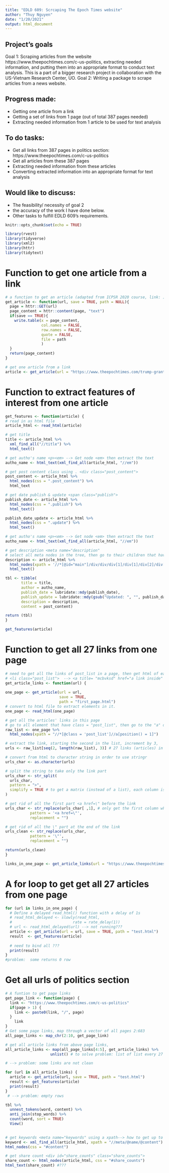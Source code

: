 ```yaml
---
title: "EDLD 609: Scrcaping The Epoch Times website"
author: "Thuy Nguyen"
date: "1/20/2021"
output: html_document
---
```

## Project's goals
Goal 1: Scraping articles from the website https://www.theepochtimes.com/c-us-politics, extracting needed information, and putting them into an appropriate format to conduct text analysis. This is a part of a bigger research project in collaboration with the US-Vietnam Research Center, UO. 
Goal 2: Writing a package to scrape articles from a news website.

## Progress made: 
- Getting one article from a link
- Getting a set of links from 1 page (out of total 387 pages needed)
- Extracting needed information from 1 article to be used for text analysis

## To do tasks: 

- Get all links from 387 pages in politics section: https://www.theepochtimes.com/c-us-politics
- Get all articles from these 387 pages
- Extracting needed information from these articles
- Converting extracted information into an appropriate format for text analysis 

## Would like to discuss: 

- The feasibility/ necessity of goal 2 
- the accuracy of the work I have done below. 
- Other tasks to fulfill EDLD 609's requirements. 

```r
knitr::opts_chunk$set(echo = TRUE)
```

```r
library(rvest)
library(tidyverse)
library(xml2)
library(httr) 
library(tidytext)
```

# Function to get one article from a link 

```r
# a function to get an article (adapted from ICPSR 2020 course, link: )
get_article <- function(url, save = TRUE, path = NULL){
  page = httr::GET(url)
  page_content = httr::content(page, "text")
  if(save == TRUE){
    write.table(x = page_content,
                col.names = FALSE,
                row.names = FALSE,
                quote = FALSE,
                file = path
                )
  }
  return(page_content)
}

# get one article from a link
article <- get_article(url = "https://www.theepochtimes.com/trump-grants-full-pardon-to-al-pirro-former-husband-of-fox-news-host-jeanine-pirro_3664393.html", save = TRUE, path = "data.html") # how to save all articles in a folder?

```

# Function to extract features of interest from one article

```r
get_features <- function(article) {
# read in as html file 
article_html <- read_html(article)

# get title
title <- article_html %>% 
  xml_find_all("//title") %>% 
  html_text()

# get autho's name <p><em> --> Get node <em> then extract the text
autho_name <- html_text(xml_find_all(article_html, "//em"))

# get post content class using . <div class="post_content">
post_content <- article_html %>% 
  html_nodes(css = ".post_content") %>% 
  html_text

# get date publish & update <span class="publish"> 
publish_date <- article_html %>% 
  html_nodes(css = ".publish") %>% 
  html_text()

publish_date_update <- article_html %>% 
  html_nodes(css = ".update") %>% 
  html_text()

# get autho's name <p><em> --> Get node <em> then extract the text
autho_name <- html_text(xml_find_all(article_html, "//em"))

# get description <meta name="description"
# select all meta nodes in the tree, then go to their children that have name = description. 
description <- article_html %>% 
  html_nodes(xpath = '//*[@id="main"]/div/div/div[1]/div[1]/div[2]/div[5]/p[1]') %>% 
  html_text()

tbl <- tibble(
       title = title, 
       author = autho_name, 
       publish_date = lubridate::mdy(publish_date),
       publish_update = lubridate::mdy(gsub("Updated: ", "", publish_date_update)),
       description = description,
       content = post_content)

return (tbl)
}

get_features(article)

```

# Function to get all 27 links from one page

```r
# need to get all the links of post_list in a page, then get html of each link 
# <li class="post_list">  --> <a title= "mcbvksd" href="a link inside"
get_article_links <- function(url) {
  
one_page <- get_article(url = url,
                        save = TRUE, 
                        path = "first_page.html")
# convert to html file to extract elements in it. 
one_page <- read_html(one_page)

# get all the articles' links in this page
# go to all element that have class = "post_list", then go to the "a" descendant in the first position. ---> get 27 X 3 = 81 lines, 3 for each article 
raw_list <- one_page %>% 
  html_nodes(xpath = "//*[@class = 'post_list']//a[position() = 1]") 

# extract the link, starting the second in the list, increment by 3, 
urls <- raw_list[seq(2, length(raw_list), 3)] # 27 links (articles) in a page

# convert from html to character string in order to use stringr
urls_char <- as.character(urls)

# split the string to take only the link part
urls_char <- str_split(
  urls_char,
  pattern = ">",
  simplify = TRUE # to get a matrix (instead of a list), each column is an element being splited, here 27 x 3, the first column is the link we want.
)

# get rid of all the first part <a href=\" before the link
urls_char <- str_replace(urls_char[ ,1], # only get the first column which contains links
           pattern = '<a href=\"', 
           replacement = "")

# get rid of all the \" part at the end of the link
urls_clean <- str_replace(urls_char,
           pattern = '\"', 
           replacement = "")

return(urls_clean)
}

links_in_one_page <- get_article_links(url = "https://www.theepochtimes.com/c-us-politics/3")
```

# A for loop to get get all 27 articles from one page

```r

for (url in links_in_one_page) {
  # Define a delayed read_html() function with a delay of 1s
  # read_html_delayed <- slowly(read_html, 
  #                           rate = rate_delay(1))
  # url <- read_html_delayed(url) --> not running???
  article <- get_article(url = url, save = TRUE, path = "test.html")
  result  <- get_features(article)
  
  # need to bind all ???
  print(result)
}
#problem:  some returns 0 row
```

# Get all urls of politics section

```r
# A funtion to get page links
get_page_link <- function(page) {
  link <- "https://www.theepochtimes.com/c-us-politics"
  if(page > 1) {
    link <- paste0(link, "/", page)
  }
    link
}
# Get some page links, map through a vector of all pages 2:683
all_page_links <- map_chr(2:10, get_page_link) 

# get all article links from above page links, 
all_article_links <- map(all_page_links[4:5], get_article_links) %>% 
                    unlist() # to solve problem: list of list every 27 links nested in a list 

# --> problem: some links are not clean

for (url in all_article_links) {
  article <- get_article(url, save = TRUE, path = "test.html")
  result <- get_features(article)
  print(result)
}
 # --> problem: empty rows

```



```r
tbl %>% 
  unnest_tokens(word, content) %>% 
  anti_join(stop_words) %>% 
  count(word, sort = TRUE)
  View()
  
```


```r
# get keywords <meta name="keywords" using a xpath--> how to get up to "keywords"???
keyword <- xml_find_all(article_html, xpath = "//meta/@name/@content")
html_nodes(css = "#content")

# get share count <div id="share_counts" class="share_counts">
share_count <- html_nodes(article_html, css = "#share_counts")
html_text(share_count) #???
```
